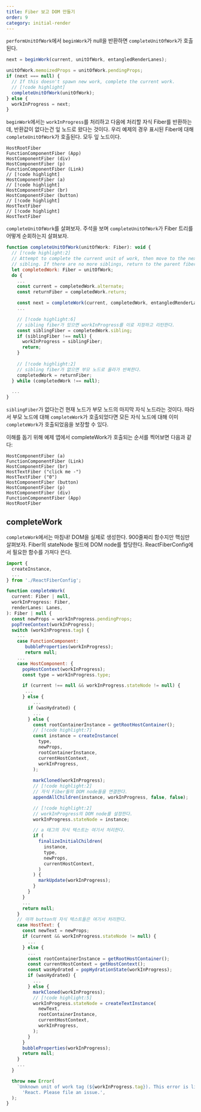```yaml
---
title: Fiber 보고 DOM 만들기
order: 9
category: initial-render
---
```


`performUnitOfWork`에서 `beginWork`가 null을 반환하면 `completeUnitOfWork`가 호출된다.

```js
next = beginWork(current, unitOfWork, entangledRenderLanes);

unitOfWork.memoizedProps = unitOfWork.pendingProps;
if (next === null) {
  // If this doesn't spawn new work, complete the current work.
  // [!code highlight]
  completeUnitOfWork(unitOfWork);
} else {
  workInProgress = next;
}
```

`beginWork`에서는 `workInProgress`를 처리하고 다음에 처리할 자식 Fiber를 반환하는데, 반환값이 없다는건 잎 노드로 왔다는 것이다. 우리 예제의 경우 표시된 Fiber에 대해 `completeUnitOfWork`가 호출된다. 모두 잎 노드이다.

```text
HostRootFiber
FunctionComponentFiber (App)
HostComponentFiber (div)
HostComponentFiber (p)
FunctionComponentFiber (Link)
// [!code highlight]
HostComponentFiber (a)
// [!code highlight]
HostComponentFiber (br)
HostComponentFiber (button)
// [!code highlight]
HostTextFiber 
// [!code highlight]
HostTextFiber 
```

`completeUnitOfWork`를 살펴보자. 주석을 보며 `completeUnitOfWork`가 
Fiber 트리를 어떻게 순회하는지 살펴보자.

```js
function completeUnitOfWork(unitOfWork: Fiber): void {
  // [!code highlight:2]
  // Attempt to complete the current unit of work, then move to the next
  // sibling. If there are no more siblings, return to the parent fiber.
  let completedWork: Fiber = unitOfWork;
  do {
    ...
    const current = completedWork.alternate;
    const returnFiber = completedWork.return;

    const next = completeWork(current, completedWork, entangledRenderLanes);
    ...

    // [!code highlight:6]
    // sibling fiber가 있으면 workInProgress를 이로 지정하고 리턴한다.
    const siblingFiber = completedWork.sibling;
    if (siblingFiber !== null) {
      workInProgress = siblingFiber;
      return;
    }
    
    // [!code highlight:2]
    // sibling fiber가 없으면 부모 노드로 올라가 반복한다.
    completedWork = returnFiber;
  } while (completedWork !== null);

  ...
}
```

`siblingFiber`가 없다는건 현재 노드가 부모 노드의 마지막 자식 노드라는 것이다.
따라서 부모 노드에 대해 `completeWork`가 호출되었다면 모든 자식 노드에 대해 이미 `completeWork`가 호출되었음을 보장할 수 있다.

이해를 돕기 위해 예제 앱에서 completeWork가 호출되는 순서를 찍어보면 다음과 같다:

```
HostComponentFiber (a)
FunctionComponentFiber (Link)
HostComponentFiber (br)
HostTextFiber ("click me -")
HostTextFiber ("0")
HostComponentFiber (button)
HostComponentFiber (p)
HostComponentFiber (div)
FunctionComponentFiber (App)
HostRootFiber
```

## completeWork

`completeWork`에서는 마침내! DOM을 실제로 생성한다. 900줄짜리 함수지만 핵심만 살펴보자. 
Fiber의 stateNode 필드에 DOM node를 할당한다. ReactFiberConfig에서 필요한 함수를 가져다 쓴다.

```js
import {
  createInstance,
  ...
} from './ReactFiberConfig';

function completeWork(
  current: Fiber | null,
  workInProgress: Fiber,
  renderLanes: Lanes,
): Fiber | null {
  const newProps = workInProgress.pendingProps;
  popTreeContext(workInProgress);
  switch (workInProgress.tag) {
    ...
    case FunctionComponent:
       bubbleProperties(workInProgress);
       return null;
    ...
    case HostComponent: {
      popHostContext(workInProgress);
      const type = workInProgress.type;

      if (current !== null && workInProgress.stateNode != null) {
       ...
      } else {
          ...
        if (wasHydrated) {
          ...
        } else {
          const rootContainerInstance = getRootHostContainer();
          // [!code highlight:7]
          const instance = createInstance(
            type,
            newProps,
            rootContainerInstance,
            currentHostContext,
            workInProgress,
          );
          
          markCloned(workInProgress);
          // [!code highlight:2]
          // 자식 Fiber들의 DOM node들을 연결한다.
          appendAllChildren(instance, workInProgress, false, false);

          // [!code highlight:2]
          // workInProgress의 DOM node를 설정한다.
          workInProgress.stateNode = instance;

          // a 태그의 자식 텍스트는 여기서 처리한다.
          if (
            finalizeInitialChildren(
              instance,
              type,
              newProps,
              currentHostContext,
            )
          ) {
            markUpdate(workInProgress);
          }
        }
      }
      ...
      return null;
    }
    // 아까 button의 자식 텍스트들은 여기서 처리한다.
    case HostText: {
      const newText = newProps;
      if (current && workInProgress.stateNode != null) {
        ...
      } else {
        ...
        const rootContainerInstance = getRootHostContainer();
        const currentHostContext = getHostContext();
        const wasHydrated = popHydrationState(workInProgress);
        if (wasHydrated) {
          ...
        } else {
          markCloned(workInProgress);
          // [!code highlight:5]
          workInProgress.stateNode = createTextInstance(
            newText,
            rootContainerInstance,
            currentHostContext,
            workInProgress,
          );
        }
      }
      bubbleProperties(workInProgress);
      return null;
    }
    ...
  }

  throw new Error(
    `Unknown unit of work tag (${workInProgress.tag}). This error is likely caused by a bug in ` +
      'React. Please file an issue.',
  );
}
```